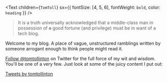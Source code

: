<Text
  children={`TomToll`}
  sx={{ fontSize: [4, 5, 6], fontWeight: `bold`, color: `heading` }}
/>

> It is a truth universally acknowledged that a middle-class man in possession of ~~a~~ good fortune (and privilege) must be in want of a tech blog.

Welcome to my blog. A place of vague, unstructured ramblings written by someone arrogant enough to think people might read it.

<a href="https://twitter.com/tomtollinton?ref_src=twsrc%5Etfw" className="twitter-follow-button" data-show-count="false">Follow @tomtollinton</a>
on Twitter for the full force of my wit and wisdom.
You'll be one of a very few.
Just look at some of the juicy content I put out:

<a className="twitter-timeline" href="https://twitter.com/tomtollinton?ref_src=twsrc%5Etfw">
  Tweets by tomtollinton
</a>
